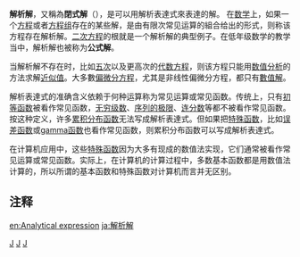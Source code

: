 {{expand|time=2007-09-26T20:11:02Z}}
{{Refimprove|time=2007-09-26T15:22:27Z}}
{{NoteTA
|G1 = IT
|G2 = Math
}}
'''解析解'''，又稱為'''閉式解'''（{{lang-en|Analytic expression}}），是可以用解析表達式來表達的解。
在[[数学|数学]]上，如果一个[[方程|方程]]或者[[方程组|方程组]]存在的某些解，是由有限次常见运算的組合给出的形式，则称该方程存在解析解。[[二次方程|二次方程]]的根就是一个解析解的典型例子。在低年级数学的教学当中，解析解也被称为'''公式解'''。

当解析解不存在时，比如[[五次方程|五次]]以及更高次的[[代数方程|代数方程]]，则该方程只能用[[数值分析|数值分析]]的方法求解[[近似值|近似值]]。大多數[[偏微分方程|偏微分方程]]，尤其是非线性偏微分方程，都只有[[數值解|數值解]]。

解析表達式的准确含义依赖于何种运算称为常见运算或常见函数。传统上，只有[[初等函数|初等函数]]被看作常见函数{{notetag|由於[[初等函數|初等函數]]的運算總是獲得[[初等函數|初等函數]]，因此[[初等函數|初等函數]]的運算[[集合|集合]]具有[[闭包_(数学)|閉包]]性質，所以又稱此種解為閉式解}}，[[无穷级数|无穷级数]]、[[序列的极限|序列的极限]]、[[连分数|连分数]]等都不被看作常见函数。按这种定义，许多[[累积分布函数|累积分布函数]]无法写成解析表達式。但如果把[[特殊函数|特殊函数]]，比如[[误差函数|误差函数]]或[[gamma函数|gamma函数]]也看作常见函数，则累积分布函数可以写成解析表達式。

在计算机应用中，这些[[特殊函数|特殊函数]]因为大多有现成的数值法实现，它们通常被看作常见运算或常见函数。实际上，在计算机的计算过程中，多数基本函数都是用数值法计算的，所以所谓的基本函数和特殊函数对计算机而言并无区别。
==注释==
{{notefoot}}
{{Math-stub}}
[[Category:代数|J]]
[[Category:证明|J]]
[[Category:特殊函数|J]]

[[en:Analytical_expression|en:Analytical expression]]
[[ja:解析解|ja:解析解]]